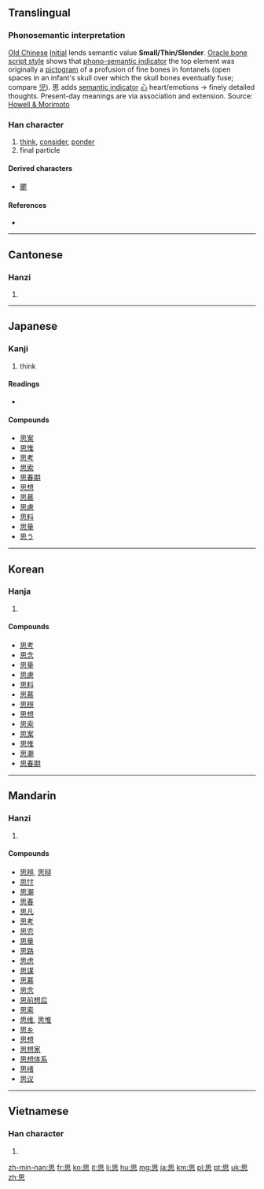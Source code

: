 {{also|恖|想}}
==Translingual==

===Phonosemantic interpretation===

[[w:Old_Chinese|Old Chinese]] [[w:Old_Chinese_phonology#Initials|Initial]] {{IPAchar|/*s-/}} lends semantic value '''Small/Thin/Slender'''. 
[[w:Chinese_character#Oracle_bone_script|Oracle bone script style]] shows that [[w:Chinese_character_classification#Phono-semantic_compound_characters|phono-semantic indicator]] the top element was originally a [[w:Chinese_characters#Pictograms|pictogram]] of a profusion of fine bones in fontanels (open spaces in an infant's skull over which the skull bones eventually fuse; compare [[児]]). 思 adds [[w:Radical_(Chinese_character)#Semantic_elements|semantic indicator]] [[心]] heart/emotions → finely detailed thoughts. Present-day meanings are via association and extension.
Source: [http://www.kanjinetworks.com/eng/kanji-dictionary/online-kanji-etymology-dictionary.cfm?kanji_id=SAG33 Howell & Morimoto]

===Han character===
{{Han char|rn=61|rad=心|as=05|sn=9|four=6033<sub>0</sub>|canj=田心 (WP)|ids=⿱[[田]][[心]]}}

# [[think]], [[consider]], [[ponder]]
# final particle

====Derived characters====
*[[颸]]

====References====
* {{Han ref|kx=0381.040|dkj=10462|dj=0709.070|hdz=42280.040|uh=601D|ud=24605|bh=ABE4|bd=44004}}

----

==Cantonese==

===Hanzi===
{{yue-hanzi|jyut=|y=si1}}

# {{defn|lang=yue|sort=心05}}

----

==Japanese==

===Kanji===
{{ja-kanji|grade=2|rs=心05}}

# think

====Readings====
* {{ja-readings|on=[[し]] (shi)|kun=[[おもう]] (omou), [[おもい]] (omoi)}}

====Compounds====
* [[思案]]
* [[思惟]]
* [[思考]]
* [[思索]]
* [[思春期]]
* [[思想]]
* [[思慕]]
* [[思慮]]
* [[思料]]
* [[思量]]
* [[思う]]

----

==Korean==

===Hanja===
{{ko-hanja|hangeul=사|eumhun=|rv=sa|mr=sa|y=sa}}

# {{defn|lang=ko|sort=心05}}

====Compounds====
* [[思考]]
* [[思念]]
* [[思量]]
* [[思慮]]
* [[思料]]
* [[思慕]]
* [[思辨]]
* [[思想]]
* [[思索]]
* [[思案]]
* [[思惟]]
* [[思潮]]
* [[思春期]]

----

==Mandarin==

===Hanzi===
{{cmn-hanzi|pin=[[sī]] ([[si1]])|wg=ssu<sup>1</sup>}}

# {{defn|lang=cmn|sort=心05}}

====Compounds====
* [[思辨]], [[思辩]]
* [[思忖]]
* [[思潮]]
* [[思春]]
* [[思凡]]
* [[思考]]
* [[思恋]]
* [[思量]]
* [[思路]]
* [[思虑]]
* [[思谋]]
* [[思慕]]
* [[思念]]
* [[思前想后]]
* [[思索]]
* [[思维]], [[思惟]]
* [[思乡]]
* [[思想]]
* [[思想家]]
* [[思想体系]]
* [[思绪]]
* [[思议]]

----

==Vietnamese==

===Han character===
{{vi-hantu|[[tư]], [[tơ]], [[tứ]]|rs=心05}}

# {{defn|lang=vi|sort=心05}}

[[zh-min-nan:思]]
[[fr:思]]
[[ko:思]]
[[it:思]]
[[li:思]]
[[hu:思]]
[[mg:思]]
[[ja:思]]
[[km:思]]
[[pl:思]]
[[pt:思]]
[[uk:思]]
[[zh:思]]